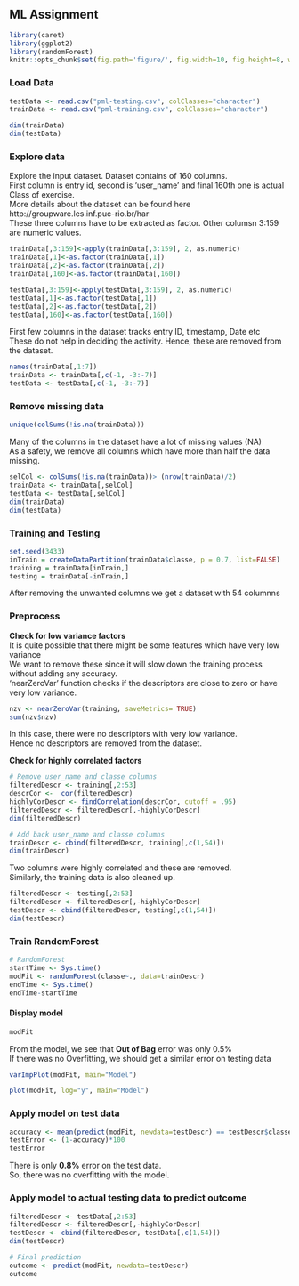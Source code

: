 ML Assignment
---

```r
library(caret)
library(ggplot2)
library(randomForest)
knitr::opts_chunk$set(fig.path='figure/', fig.width=10, fig.height=8, warning=FALSE)
```

### Load Data
```r
testData <- read.csv("pml-testing.csv", colClasses="character")
trainData <- read.csv("pml-training.csv", colClasses="character")
```

```r
dim(trainData)
dim(testData)
```

### Explore data
Explore the input dataset. Dataset contains of 160 columns.  
First column is entry id, second is 'user_name' and final 160th one is actual Class of exercise.  
More details about the dataset can be found here http://groupware.les.inf.puc-rio.br/har  
These three columns have to be extracted as factor. Other columsn 3:159 are numeric values.
```r
trainData[,3:159]<-apply(trainData[,3:159], 2, as.numeric)
trainData[,1]<-as.factor(trainData[,1])
trainData[,2]<-as.factor(trainData[,2])
trainData[,160]<-as.factor(trainData[,160])

testData[,3:159]<-apply(testData[,3:159], 2, as.numeric)
testData[,1]<-as.factor(testData[,1])
testData[,2]<-as.factor(testData[,2])
testData[,160]<-as.factor(testData[,160])
```

First few columns in the dataset tracks entry ID, timestamp, Date etc  
These do not help in deciding the activity. Hence, these are removed from the dataset.
```r
names(trainData[,1:7])
trainData <- trainData[,c(-1, -3:-7)]
testData <- testData[,c(-1, -3:-7)]
```


### Remove missing data
```r
unique(colSums(!is.na(trainData)))
```
Many of the columns in the dataset have a lot of missing values (NA)  
As a safety, we remove all columns which have more than half the data missing.
```r
selCol <- colSums(!is.na(trainData))> (nrow(trainData)/2)
trainData <- trainData[,selCol]
testData <- testData[,selCol]
dim(trainData)
dim(testData)
```


### Training and Testing
```r
set.seed(3433)
inTrain = createDataPartition(trainData$classe, p = 0.7, list=FALSE)
training = trainData[inTrain,]
testing = trainData[-inTrain,]
```
After removing the unwanted columns we get a dataset with 54 columnns

### Preprocess
**Check for low variance factors**  
It is quite possible that there might be some features which have very low variance  
We want to remove these since it will slow down the training process without adding any accuracy.  
'nearZeroVar' function checks if the descriptors are close to zero or have very low variance.
```r
nzv <- nearZeroVar(training, saveMetrics= TRUE)
sum(nzv$nzv)
```
In this case, there were no descriptors with very low variance.  
Hence no descriptors are removed from the dataset.  
  
**Check for highly correlated factors**
```r
# Remove user_name and classe columns
filteredDescr <- training[,2:53]
descrCor <-  cor(filteredDescr)
highlyCorDescr <- findCorrelation(descrCor, cutoff = .95)
filteredDescr <- filteredDescr[,-highlyCorDescr]
dim(filteredDescr)

# Add back user_name and classe columns
trainDescr <- cbind(filteredDescr, training[,c(1,54)])
dim(trainDescr)
```
Two columns were highly correlated and these are removed.  
Similarly, the training data is also cleaned up.
```r
filteredDescr <- testing[,2:53]
filteredDescr <- filteredDescr[,-highlyCorDescr]
testDescr <- cbind(filteredDescr, testing[,c(1,54)])
dim(testDescr)
```

### Train RandomForest
```r
# RandomForest
startTime <- Sys.time()
modFit <- randomForest(classe~., data=trainDescr)
endTime <- Sys.time()
endTime-startTime
```

#### Display model
```r
modFit
```
From the model, we see that **Out of Bag** error was only 0.5%  
If there was no Overfitting, we should get a similar error on testing data  
```r
varImpPlot(modFit, main="Model")
```

```r
plot(modFit, log="y", main="Model")
```

### Apply model on test data
```r
accuracy <- mean(predict(modFit, newdata=testDescr) == testDescr$classe)
testError <- (1-accuracy)*100
testError
```
There is only **0.8%** error on the test data.  
So, there was no overfitting with the model.

### Apply model to actual testing data to predict outcome
```r
filteredDescr <- testData[,2:53]
filteredDescr <- filteredDescr[,-highlyCorDescr]
testDescr <- cbind(filteredDescr, testData[,c(1,54)])
dim(testDescr)

# Final prediction
outcome <- predict(modFit, newdata=testDescr)
outcome
```

